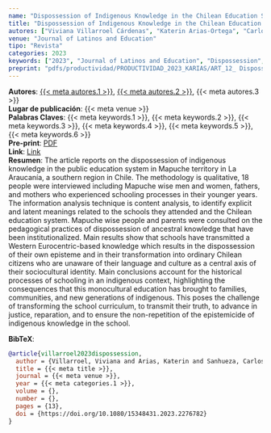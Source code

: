 ```yaml
---
name: "Dispossession of Indigenous Knowledge in the Chilean Education System: Mapuche Experiences in Chile"
title: "Dispossession of Indigenous Knowledge in the Chilean Education System: Mapuche Experiences in Chile"
autores: ["Viviana Villarroel Cárdenas", "Katerin Arias-Ortega", "Carlos Sanhueza"]
venue: "Journal of Latinos and Education"
tipo: "Revista"
categories: 2023
keywords: ["2023", "Journal of Latinos and Education", "Dispossession", "Indigenous Knowledge", "School Education", "Epistemicide"]
preprint: "pdfs/productividad/PRODUCTIVIDAD_2023_KARIAS/ART_12_ Dispossession of Indigenous Knowledge_WOS_2023.pdf"
---
```

**Autores**: [{{< meta autores.1 >}}](../members/current/Viviana Villarroel Cárdenas.qmd), [{{< meta autores.2 >}}](../members/current/Katerin Arias-Ortega.qmd), {{< meta autores.3 >}}   
**Lugar de publicación**: {{< meta venue >}}    
**Palabras Claves**: {{< meta keywords.1 >}}, {{< meta keywords.2 >}}, {{< meta keywords.3 >}}, {{< meta keywords.4 >}}, {{< meta keywords.5 >}}, {{< meta keywords.6 >}}    
**Pre-print**: [PDF](../{{< meta preprint >}})    
**Link**: [Link](https://doi.org/10.1080/15348431.2023.2276782)     
**Resumen**: The article reports on the dispossession of indigenous knowledge in the public education system in Mapuche territory in La Araucanía, a southern region in Chile. The methodology is qualitative, 18 people were interviewed including Mapuche wise men and women, fathers, and mothers who experienced schooling processes in their younger years. The information analysis technique is content analysis, to identify explicit and latent meanings related to the schools they attended and the Chilean education system. Mapuche wise people and parents were consulted on the pedagogical practices of dispossession of ancestral knowledge that have been institutionalized. Main results show that schools have transmitted a Western Eurocentric-based knowledge which results in the dispossession of their own episteme and in their transformation into ordinary Chilean citizens who are unaware of their language and culture as a central axis of their sociocultural identity. Main conclusions account for the historical processes of schooling in an indigenous context, highlighting the consequences that this monocultural education has brought to families, communities, and new generations of indigenous. This poses the challenge of transforming the school curriculum, to transmit their truth, to advance in justice, reparation, and to ensure the non-repetition of the epistemicide of indigenous knowledge in the school.


**BibTeX**:
```bibtex
@article{villarroel2023dispossession,
  author = {Villarroel, Viviana and Arias, Katerin and Sanhueza, Carlos},
  title = {{< meta title >}},
  journal = {{< meta venue >}},
  year = {{< meta categories.1 >}},
  volume = {},
  number = {},
  pages = {13},
  doi = {https://doi.org/10.1080/15348431.2023.2276782}
}
```
